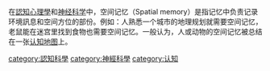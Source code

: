在[[認知心理學|認知心理學]]和[[神经科学|神经科学]]中，空间记忆（Spatial memory）是指记忆中负责记录环境訊息和空间方位的部份。例如：人熟悉一个城市的地理规划就需要空间记忆，老鼠能在迷宫里找到食物也需要空间记忆。一般认为，人或动物的空间记忆被总结在一张[[认知地图|认知地图]]上。

{{med-stub}}

[[category:認知科學|category:認知科學]]
[[category:神經科學|category:神經科學]]
[[category:认知|category:认知]]